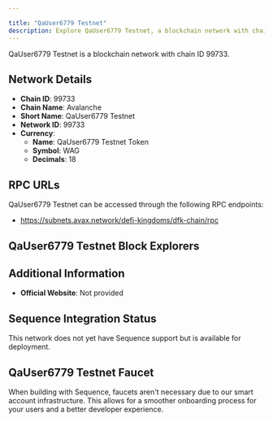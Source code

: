 ```yaml
---

title: "QaUser6779 Testnet"
description: Explore QaUser6779 Testnet, a blockchain network with chain ID 99733. Learn about its native currency, QaUser6779 Testnet Token, and how to interact with the network.
---
```




QaUser6779 Testnet is a blockchain network with chain ID 99733.

## Network Details

- **Chain ID**: 99733
- **Chain Name**: Avalanche
- **Short Name**: QaUser6779 Testnet
- **Network ID**: 99733
- **Currency**: 
  - **Name**: QaUser6779 Testnet Token
  - **Symbol**: WAG
  - **Decimals**: 18

## RPC URLs

QaUser6779 Testnet can be accessed through the following RPC endpoints:

- https://subnets.avax.network/defi-kingdoms/dfk-chain/rpc

## QaUser6779 Testnet Block Explorers



## Additional Information

- **Official Website**: Not provided

## Sequence Integration Status

This network does not yet have Sequence support but is available for deployment.

## QaUser6779 Testnet Faucet

When building with Sequence, faucets aren't necessary due to our smart account infrastructure. This allows for a smoother onboarding process for your users and a better developer experience.
